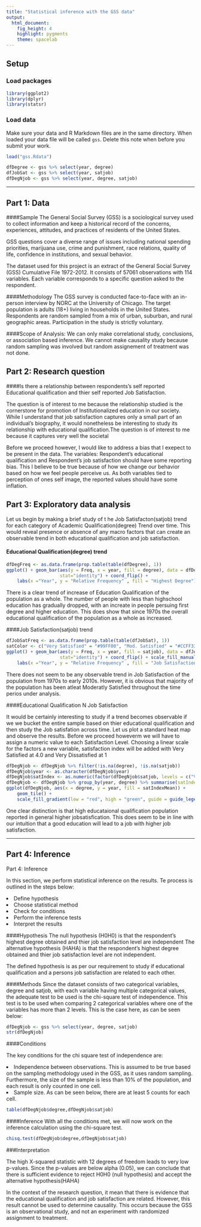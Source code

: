 ```yaml
---
title: "Statistical inference with the GSS data"
output: 
  html_document: 
    fig_height: 4
    highlight: pygments
    theme: spacelab
---
```


## Setup

### Load packages

```r
library(ggplot2)
library(dplyr)
library(statsr)
```

### Load data

Make sure your data and R Markdown files are in the same directory. When loaded
your data file will be called `gss`. Delete this note when before you submit 
your work. 

```r
load("gss.Rdata")

dfDegree <- gss %>% select(year, degree)
dfJobSat <- gss %>% select(year, satjob)
dfDegNjob <- gss %>% select(year, degree, satjob)
```

* * *

## Part 1: Data

####Sample
The General Social Survey (GSS) is a sociological survey used to collect information and keep a historical record of the concerns, experiences, attitudes, and practices of residents of the United States.

GSS questions cover a diverse range of issues including national spending priorities, marijuana use, crime and punishment, race relations, quality of life, confidence in institutions, and sexual behavior.

The dataset used for this project is an extract of the General Social Survey (GSS) Cumulative File 1972-2012. It consists of 57061 observations with 114 variables. Each variable corresponds to a specific question asked to the respondent.

####Methodology
The GSS survey is conducted face-to-face with an in-person interview by NORC at the University of Chicago. The target population is adults (18+) living in households in the United States. Respondents are random sampled from a mix of urban, suburban, and rural geographic areas. Participation in the study is strictly voluntary.

####Scope of Analysis:
We can only make correlational study, conclusions, or association based inference. We cannot make causality study because random sampling was involved but random assignement of treatment was not done.


## Part 2: Research question

####Is there a relationship between respondents's self reported Educational qualification and thier self reported Job Satisfaction.

The question is of interest to me because the relationship studied is the cornerstone for promotion of Institutionalized education in our society. While I understand that job satisfaction captures only a small part of an individual's biography, it would nonetheless be interesting to study its relationship with educational qualification.The question is of interest to me because it captures very well the societal 

Before we proceed however, I would like to address a bias that I exepect to be present in the data.
The variables: Respondent's educational qualification and Respondent's job satisfaction should have some reporting bias. This I believe to be true because of how we change our behavior based on how we feel people perceive us. As both variables tied to perception of ones self image, the reported values should have some inflation.


## Part 3: Exploratory data analysis

Let us begin by making a brief study of t he Job Satisfacton(satjob) trend for each category of Academic Qualification(degree) Trend over time. This would reveal presence or absence of any macro factors that can create an observable trend in both educational qualification and job satisfaction.

#### Educational Qualification(degree) trend
```r

dfDegFreq <- as.data.frame(prop.table(table(dfDegree), 1))
ggplot() + geom_bar(aes(y = Freq, x = year, fill = degree), data = dfDegFreq,
                    stat="identity") + coord_flip() +
    labs(x ="Year", y = "Relative Frequency" , fill = "Highest Degree")

```

There is a clear trend of increase of Education Qualification of the population as a whole. The number of people with less than highschool education has gradually dropped, with an increate in people persuing first degree and higher education. This does show that since 1970s the overall educational qualification of the population as a whole as increased.


####Job Satisfaction(satjob) trend

```r
dfJobSatFreq <- as.data.frame(prop.table(table(dfJobSat), 1))
satColor <- c("Very Satisfied" = "#99FF00", "Mod. Satisfied" = "#CCFF33", "A Little Dissat" = "#FFFF00", "Very Dissatisfied" = "#CC9900")
ggplot() + geom_bar(aes(y = Freq, x = year, fill = satjob), data = dfJobSatFreq,
                    stat="identity") + coord_flip() + scale_fill_manual(values = satColor) +
    labs(x ="Year", y = "Relative Frequency" , fill = "Job Satisfaction")
```

There does not seem to be any observable trend in Job Satisfaction of the population from 1970s to early 2010s. However, it is obvious that majority of the population has been atleat Moderatly Satisfied throughout the time perios under analysis.

####Educational Qualification N Job Satisfaction

It would be certainly interesting to study if a trend becomes observable if we we bucket the entire sample based on thier educational qualification and then study the Job satisfation across time. Let us plot a standard heat map and observe the results. Before we proceed howeverm we will have to assign a numeric value to each Satisfaction Level. Choosing a linear scale for the factors a new variable, satisfaction index will be added with Very Satisfied at 4.0 and Very Dissatisfied at 1

```r

dfDegNjob <- dfDegNjob %>% filter(!is.na(degree), !is.na(satjob))
dfDegNjob$year <- as.character(dfDegNjob$year)
dfDegNjob$satIndex <- as.numeric(factor(dfDegNjob$satjob, levels = c("Very Dissatisfied", "A Little Dissat", "Mod. Satisfied", "Very Satisfied")))
dfDegNjob <- dfDegNjob %>% group_by(year, degree) %>% summarise(satIndexMean = mean(satIndex))
ggplot(dfDegNjob, aes(x = degree, y = year, fill = satIndexMean)) +
    geom_tile() +
    scale_fill_gradient(low = "red", high = "green", guide = guide_legend("Satisfaction Level"))

```

One clear distinction is that high educataional qualification population reported in general higher  jobsatisfication. This does seem to be in line with our intuition that a good education will lead to a job with higher job satisfaction.


* * *

## Part 4: Inference
 Part 4: Inference

In this section, we perform statistical inference on the results. Te process is outlined in the steps below:

<li> Define hypothesis</li>
<li>Choose statistical method</li>
<li>Check for conditions</li>
<li>Perform the inference tests</li>
<li>Interpret the results</li>

####Hypothesis
The null hypothesis (H0H0) is that the respondent's highest degree obtained and thier job satisfaction level are independent
The alternative hypothesis (HAHA) is that the respondent's highest degree obtained and thier job satisfaction level are not independent.

The defined hypothesis is as per our requirement to study if educational qualification and a persons job satisfaction are related to each other.

####Methods
Since the dataset consists of two categorical variables, degree and satjob, with each variable having multiple categorical values, the adequate test to be used is the chi-square test of independence. This test is to be used when comparing 2 categorical variables where one of the variables has more than 2 levels. This is the case here, as can be seen below:
```r
dfDegNjob <- gss %>% select(year, degree, satjob)
str(dfDegNjob)
```

####Conditions

The key conditions for the chi square test of independence are:

<li>Independence between observations. This is assumed to be true based on the sampling methodology used in the GSS, as it uses random sampling. Furthermore, the size of the sample is less than 10% of the population, and each result is only counted in one cell.</li>

<li>Sample size. As can be seen below, there are at least 5 counts for each cell.</li>

```r
table(dfDegNjob$degree,dfDegNjob$satjob)
```

####Inference
With all the conditions met, we will now work on the inference calculation using the chi-square test.

```r
chisq.test(dfDegNjob$degree,dfDegNjob$satjob)
```

###Interpretation

The high X-squared statistic with 12 degrees of freedom leads to very low p-values. Since the p-values are below alpha (0.05), we can conclude that there is sufficient evidence to reject H0H0 (null hypothesis) and accept the alternative hypothesis(HAHA)

In the context of the research question, it mean that there is evidence that the educational qualification and job satisfaction are related. However, this result cannot be used to determine causality. This occurs because the GSS is an observational study, and not an experiment with randomized assignment to treatment.
